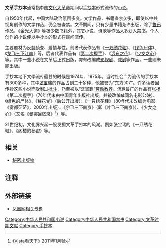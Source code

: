 {{refimprove|time=2015-10-19T22:58:50+00:00}}
'''文革手抄本'''通常指中国[[文化大革命|文化大革命]]期间以[[手抄本|手抄本]]形式流传的[[小说|小说]]。

自1950年代起，中国大陆政治氛围多变。文学作品、书籍查禁众多，即使以中共视角创作的文学作品，仍会被查禁。文革期间，只有少量书籍允许出版，除了[[鲁迅|鲁迅]]作品、《金光大道》等极少数书籍外，其它小说、诗歌等作品大多划入[[禁书|禁书]]。个人创作的小说便以手抄本的形式在民间流传。

主要题材为反[[特务|特]]侦查、爱情与性。前者代表作品有《[[一双绣花鞋|一双绣花鞋]]》、《[[绿色尸体|绿色尸体]]》、《[[龙飞三下江南|龙飞三下江南]]》等，后者代表作品有《[[第二次握手|第二次握手]]》、《[[远东之花|远东之花]]》、《[[少女之心|少女之心]]》等。其中一些小说在文革后正式出版，亦有改编成[[影视剧|影视剧]]、[[戏剧|戏剧]]等作品，一些则未能出版。

手抄本地下文學流传最甚的时候是1974年、1975年。当时社会广为流传的手抄本有300多种，其中[[张宝瑞|张宝瑞]]的作品占到二十多种，他被誉为“东方007”。许多读者因传抄这些小说而受到过[[批斗|批斗]]，乃至被以“流氓罪”[[劳动教养|劳动教养]]。流传最广的作品有[[张扬|张扬]]《第二次握手》（70年代末由中国青年出版社出版，并被改编成同名电影公映）、《绿色的尸体》、《梅花党》（后公开出版）、《一只绣花鞋》（80年代末改编为电影《雾都茫茫》，2000年出版）、《余飞三下南京》（即《叶飞三下南京》）、《少女之心》（又名《曼娜回忆录》<ref>《[[Vista看天下|Vista看天下]]》2011年1月號</ref>）等。

21世纪初，文化界兴起一股发掘文革手抄本的风潮。例如张宝瑞的《一只绣花鞋》、《阁楼的秘密》等。

== 相关 ==

*[[秘密出版物|秘密出版物]]

== 注释 ==

{{Reflist|2}}

== 外部链接 ==
*[http://book.ifeng.com/special/shouchaoben/ 凤凰网相关专题] {{Wayback|url=http://book.ifeng.com/special/shouchaoben/ |date=20180415152043 }}

{{文革时期艺术}}
[[Category:中华人民共和国小说|Category:中华人民共和国小说]]
[[Category:中华人民共和国禁书|Category:中华人民共和国禁书]]
[[Category:文革时期文献|Category:文革时期文献]]
[[Category:手抄本|Category:手抄本]]